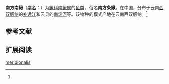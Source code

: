 {{Speciesbox
| name = 南方南鳅
| status = 
| status_system = 
| image = 
| genus = Schistura
| species = meridionalis
| authority = Zhu, 1982<ref name='id6361'>{{cite web| url =http://www.bioinfo.cn/db05/BjdwSpecies.php?action=view&id=6361| title =南方南鳅| work =中国动物物种编目数据库| publisher =中国科学院微生物研究所| author =中国科学院动物研究所| accessdate =2009-04-11| deadurl =yes| archiveurl =https://web.archive.org/web/20160305025419/http://www.bioinfo.cn/db05/BjdwSpecies.php?action=view&id=6361| archivedate =2016-03-05}}</ref>
| synonyms = * ''Noemacheilus meridionalis'' Zhu, 1982
* ''Nemachilus meridionalis'' Zhu, 1982
* ''Schistura meridionalis'' Zhu, 1982
* ''Nemacheilus meridionalis'' Zhu, 1982
}}

'''南方南鳅'''（[[学名|学名]]：{{lang|la|''Schistura meridionalis''}}）为[[鳅科|鳅科]][[南鳅属|南鳅属]]的[[鱼类|鱼类]]，俗名'''南方条鳅'''。在中国，分布于云南[[西双版纳|西双版纳]]的[[补远江|补远江]]和云县的[[南定河|南定河]]等。该物种的模式产地在云南西双版纳。<ref name='id6361'/>

== 参考文献 ==
{{reflist}}

== 扩展阅读 ==
{{refbegin}}
{{wikispecies-inline|Schistura meridionalis|南方南鳅}}
{{refend}}
{{Taxonbar|from=Q4873723}}

[[Category:南鳅属|meridionalis]]


{{Cypriniformes-stub}}